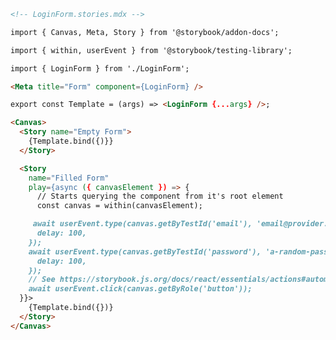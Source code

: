 ```md
<!-- LoginForm.stories.mdx -->

import { Canvas, Meta, Story } from '@storybook/addon-docs';

import { within, userEvent } from '@storybook/testing-library';

import { LoginForm } from './LoginForm';

<Meta title="Form" component={LoginForm} />

export const Template = (args) => <LoginForm {...args} />;

<Canvas>
  <Story name="Empty Form">
    {Template.bind({)}}
  </Story>

  <Story
    name="Filled Form"
    play={async ({ canvasElement }) => {
      // Starts querying the component from it's root element
      const canvas = within(canvasElement);

     await userEvent.type(canvas.getByTestId('email'), 'email@provider.com', {
      delay: 100,
    });
    await userEvent.type(canvas.getByTestId('password'), 'a-random-password', {
      delay: 100,
    });
    // See https://storybook.js.org/docs/react/essentials/actions#automatically-matching-args to learn how to setup logging in the Actions panel
    await userEvent.click(canvas.getByRole('button'));
  }}>
    {Template.bind({})}
  </Story>
</Canvas>
```